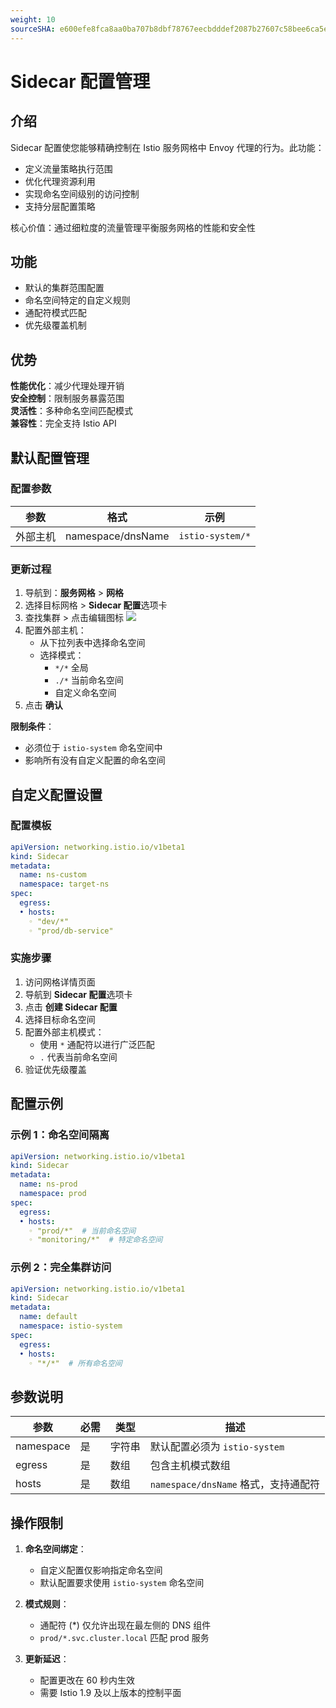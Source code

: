 ```yaml
---
weight: 10
sourceSHA: e600efe8fca8aa0ba707b8dbf78767eecbdddef2087b27607c58bee6ca5e04c1
---
```


# Sidecar 配置管理

## 介绍

Sidecar 配置使您能够精确控制在 Istio 服务网格中 Envoy 代理的行为。此功能：

- 定义流量策略执行范围
- 优化代理资源利用
- 实现命名空间级别的访问控制
- 支持分层配置策略

核心价值：通过细粒度的流量管理平衡服务网格的性能和安全性

## 功能

- 默认的集群范围配置
- 命名空间特定的自定义规则
- 通配符模式匹配
- 优先级覆盖机制

## 优势

**性能优化**：减少代理处理开销  
**安全控制**：限制服务暴露范围  
**灵活性**：多种命名空间匹配模式  
**兼容性**：完全支持 Istio API  

## 默认配置管理

### 配置参数

| 参数            | 格式               | 示例                |
| --------------- | ------------------ | ------------------- |
| 外部主机        | namespace/dnsName  | `istio-system/*`    |

### 更新过程

1. 导航到：**服务网格** > **网格**
2. 选择目标网格 > **Sidecar 配置**选项卡
3. 查找集群 > 点击编辑图标 ![](../assets/00pencil.png)
4. 配置外部主机：
   - 从下拉列表中选择命名空间
   - 选择模式：
     - `*/*` 全局
     - `./*` 当前命名空间
     - 自定义命名空间
5. 点击 **确认**

**限制条件**：

- 必须位于 `istio-system` 命名空间中
- 影响所有没有自定义配置的命名空间

## 自定义配置设置

### 配置模板

```yaml
apiVersion: networking.istio.io/v1beta1
kind: Sidecar
metadata:
  name: ns-custom
  namespace: target-ns
spec:
  egress:
  • hosts:
    ◦ "dev/*"
    ◦ "prod/db-service"
```

### 实施步骤

1. 访问网格详情页面
2. 导航到 **Sidecar 配置**选项卡
3. 点击 **创建 Sidecar 配置**
4. 选择目标命名空间
5. 配置外部主机模式：
   - 使用 `*` 通配符以进行广泛匹配
   - `.` 代表当前命名空间
6. 验证优先级覆盖

## 配置示例

### 示例 1：命名空间隔离

```yaml
apiVersion: networking.istio.io/v1beta1
kind: Sidecar
metadata:
  name: ns-prod
  namespace: prod
spec:
  egress:
  • hosts:
    ◦ "prod/*"  # 当前命名空间
    ◦ "monitoring/*"  # 特定命名空间
```

### 示例 2：完全集群访问

```yaml
apiVersion: networking.istio.io/v1beta1
kind: Sidecar
metadata:
  name: default
  namespace: istio-system
spec:
  egress:
  • hosts:
    ◦ "*/*"  # 所有命名空间
```

## 参数说明

| 参数       | 必需   | 类型    | 描述                                            |
| ---------- | ------ | ------- | ----------------------------------------------- |
| namespace  | 是     | 字符串  | 默认配置必须为 `istio-system`                  |
| egress     | 是     | 数组    | 包含主机模式数组                              |
| hosts      | 是     | 数组    | `namespace/dnsName` 格式，支持通配符         |

## 操作限制

1. **命名空间绑定**：
   - 自定义配置仅影响指定命名空间
   - 默认配置要求使用 `istio-system` 命名空间

2. **模式规则**：
   - 通配符 (\*) 仅允许出现在最左侧的 DNS 组件
   - `prod/*.svc.cluster.local` 匹配 prod 服务

3. **更新延迟**：
   - 配置更改在 60 秒内生效
   - 需要 Istio 1.9 及以上版本的控制平面
